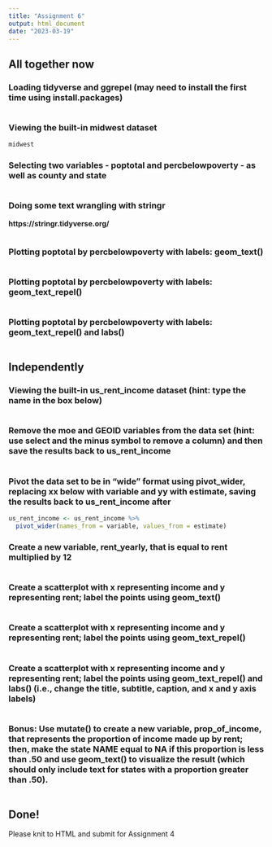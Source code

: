 ```yaml
---
title: "Assignment 6"
output: html_document
date: "2023-03-19"
---
```


## All together now

### Loading tidyverse and ggrepel (may need to install the first time using install.packages)

```r

```

### Viewing the built-in midwest dataset

```r
midwest
```

### Selecting two variables - poptotal and percbelowpoverty - as well as county and state

```r

```

### Doing some text wrangling with stringr

**https://stringr.tidyverse.org/**

```r

```

### Plotting poptotal by percbelowpoverty with labels: geom_text()

```r

```

### Plotting poptotal by percbelowpoverty with labels: geom_text_repel()

```r

```

### Plotting poptotal by percbelowpoverty with labels: geom_text_repel() and labs()

```r

```

## Independently

### Viewing the built-in us_rent_income dataset (hint: type the name in the box below)

```r

```

### Remove the moe and GEOID variables from the data set (hint: use select and the minus symbol to remove a column) and then save the results back to us_rent_income

```r

```

### Pivot the data set to be in "wide" format using pivot_wider, replacing xx below with variable and yy with estimate, saving the results back to us_rent_income after

```r
us_rent_income <- us_rent_income %>% 
  pivot_wider(names_from = variable, values_from = estimate)
```

### Create a new variable, rent_yearly, that is equal to rent multiplied by 12

```r

```

### Create a scatterplot with x representing income and y representing rent; label the points using geom_text()

```r

```

### Create a scatterplot with x representing income and y representing rent; label the points using geom_text_repel()

```r

```

### Create a scatterplot with x representing income and y representing rent; label the points using geom_text_repel() and labs() (i.e., change the title, subtitle, caption, and x and y axis labels)

```r

```

### Bonus: Use mutate() to create a new variable, prop_of_income, that represents the proportion of income made up by rent; then, make the state NAME equal to NA if this proportion is less than .50 and use geom_text() to visualize the result (which should only include text for states with a proportion greater than .50).

```r

```

## Done!

Please knit to HTML and submit for Assignment 4